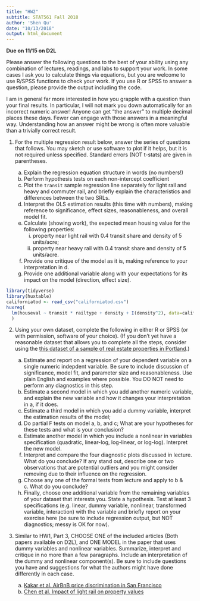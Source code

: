 ```yaml
---
title: "HW2"
subtitle: STAT561 Fall 2018
author: 'Shen Qu'
date: "10/13/2018"
output: html_document
---
```


**Due on 11/15 on D2L**

Please answer the following questions to the best of your ability using any combination of lectures, readings, and labs to support your work. In some cases I ask you to calculate things via equations, but you are welcome to use R/SPSS functions to check your work. If you use R or SPSS to answer a question, please provide the output including the code.

I am in general far more interested in how you grapple with a question than your final results. In particular, I will not mark you down automatically for an incorrect numeric answer! Anyone can get “the answer” to multiple decimal places these days. Fewer can engage with those answers in a meaningful way. Understanding how an answer might be wrong is often more valuable than a trivially correct result.

1. For the multiple regression result below, answer the series of questions that follows. You may sketch or use software to plot if it helps, but it is not required unless specified. Standard errors (NOT t-stats) are given in parentheses.

    a. Explain the regression equation structure in words (no numbers!)
    a. Perform hypothesis tests on each non-intercept coefficient
    a. Plot the `transit` sample regression line separately for light rail and heavy and commuter rail, and briefly explain the characteristics and differences between the two SRLs.
    a. Interpret the OLS estimation results (this time with numbers), making reference to significance, effect sizes, reasonableness, and overall model fit.
    a. Calculate (showing work), the expected mean housing value for the following properties:
        i. property near light rail with 0.4 transit share and density of 5 units/acre;
        i. property near heavy rail with 0.4 transit share and density of 5 units/acre.
    a. Provide one critique of the model as it is, making reference to your interpretation in d.
    a. Provide one additional variable along with your expectations for its impact on the model (direction, effect size).
    
    
```r
library(tidyverse)
library(huxtable)
californiatod <- read_csv("californiatod.csv")
huxreg(
  lm(houseval ~ transit * railtype + density + I(density^2), data=californiatod)
  )
```

2. Using your own dataset, complete the following in either R or SPSS (or with permission, software of your choice). (If you don't yet have a reasonable dataset that allows you to complete all the steps, consider using the [this dataset of a sample of real estate properties in Portland](taxlot_sample.csv).)

    a. Estimate and report on a regression of your dependent variable on a single numeric indepdent variable. Be sure to include discussion of significance, model fit, and parameter size and reasonableness. Use plain English and examples where possible. You DO NOT need to perform any diagnostics in this step.
    a. Estimate a second model in which you add another numeric variable, and explain the new variable and how it changes your interpretation in a, if it does.
    a. Estimate a third model in which you add a dummy variable, interpret the estimation results of the model;
    a. Do partial F tests on model a, b, and c; What are your hypotheses for these tests and what is your conclusion?
    a. Estimate another model in which you include a nonlinear in variables specification (quadratic, linear-log, log-linear, or log-log). Interpret the new model.
    a. Interpret and compare the four diagnostic plots discussed in lecture. What do you conclude? If any stand out, describe one or two observations that are potential outliers and you might consider removing due to their influence on the regression.
    a. Choose any one of the formal tests from lecture and apply to b & c. What do you conclude?
    a. Finally, choose one additional variable from the remaining variables of your dataset that interests you. State a hypothesis. Test at least 3 specifications (e.g. linear, dummy variable, nonlinear, transformed variable, interaction) with the variable and briefly report on your exercise here (be sure to include regression output, but NOT diagnostics; messy is OK for now). 
    
1. Similar to HW1, Part 3, CHOOSE ONE of the included articles (Both papers available on D2L), and ONE MODEL in the paper that uses dummy variables and nonlinear variables. Summarize, interpret and critique in no more than a few paragraphs. Include an interpretation of the dummy and nonlinear component(s). Be sure to include questions you have and suggestions for what the authors might have done differently in each case.
    a. [Kakar et al. AirBnB price discrimination in San Francisco](https://d2l.pdx.edu/d2l/le/content/667907/viewContent/3159224/View)
    a. [Chen et al. Impact of light rail on property values](https://d2l.pdx.edu/d2l/le/content/667907/viewContent/3159225/View)
